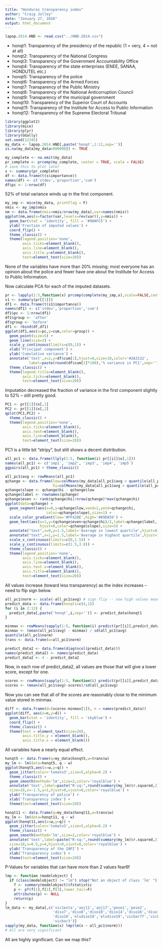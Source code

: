 ```yaml
---
title: "Honduras transparency index"
author: "Craig Jolley"
date: "January 27, 2016"
output: html_document
---
```


```r
lapop.2014.HND <- read.csv("../HND-2014.csv")
```

- honqt1: Transparency of the presidency of the republic (1 = very, 4 = not at all)
- honqt2: Transparency of the National Congress
- honqt3: Transparency of the Government Accountability Office
- honqt4: Transparency of the state enterprises (ENEE, SANAA, HONDUTEL etc.)
- honqt5: Transparency of the police
- honqt6: Transparency of the Armed Forces
- honqt7: Transparency of the Public Ministry
- honqt8: Transparency of the National Anticorruption Council
- honqt9: Transparency of the municipal government
- honqt10: Transparency of the Superior Court of Accounts
- honqt11: Transparency of the Institute for Access to Public Information
- honqt12: Transparency of the Supreme Electoral Tribunal

```r
library(ggplot2)
library(mice)
library(plyr)
library(GGally)
set.seed(12345)
my_data <- lapop.2014.HND[,paste('honqt',1:12,sep='')]
is.na(my_data[my_data>800000]) <- TRUE

my_complete <- na.omit(my_data)
pr_complete <- prcomp(my_complete, center = TRUE, scale = FALSE)
# save this to plot later
s <- summary(pr_complete)
df <- data.frame(t(s$importance))
names(df) <- c('stdev','proportion','cum')
df$pc <- 1:nrow(df)
```

52% of total variance winds up in the first component.

```r
my_imp <- mice(my_data, printFlag = F)
nmis <- my_imp$nmis
nm <- data.frame(nmis=nmis/nrow(my_data),var=names(nmis))
ggplot(nm,aes(x=factor(var,levels=rev(var)),y=nmis)) +
  geom_bar(stat = 'identity', fill = '#90AFC5') +
  ylab('Fraction of imputed values') +
  coord_flip() +
  theme_classic() +
  theme(legend.position='none',
        axis.ticks=element_blank(),
        axis.line=element_blank(),
        axis.title.y=element_blank(),
        text=element_text(size=20))
```

None of the variables have more than 20% missing; most everyone has an opinion about the police and fewer have one about the Institute for Access to Public Information.

Now calculate PCA for each of the imputed datasets.

```r
pr <- lapply(1:5,function(x) prcomp(complete(my_imp,x),scale=FALSE,center=TRUE))
s1 <- summary(pr[[1]])
df1 <- data.frame(t(s1$importance))
names(df1) <- c('stdev','proportion','cum')
df1$pc <- 1:nrow(df1)
df1$group <- 'after'
df$group <- 'before'
df1 <- rbind(df,df1)
ggplot(df1,aes(x=pc,y=cum,color=group)) +
  geom_point(size=5) +
  geom_line(size=2) +
  scale_y_continuous(limits=c(0,1)) +
  xlab('Principal component') +
  ylab('Cumulative variance') +
  annotate('text',x=2,y=df$cum[1],hjust=0,size=10,color='#2A3132',
           label=paste(round(df$cum[1]*100),'% variance in PC1',sep='')) +
  theme_classic() +
  theme(legend.title=element_blank(),
        axis.ticks=element_blank(),
        text=element_text(size=20))
```

Imputation decreased the fraction of variance in the first component slightly to 52% -- still pretty good.

```r
PC1 <- pr[[1]]$x[,1]
PC2 <- pr[[1]]$x[,2]
qplot(PC1,PC2) +
  theme_classic() +
  theme(legend.position='none',
        axis.ticks=element_blank(),
        axis.text=element_blank(),
        axis.line=element_blank(),
        text=element_text(size=20))
```

PC1 is a little bit "stripy", but still shows a decent distribution.

```r
all_pc1 <- data.frame(llply(1:5, function(i) pr[[i]]$x[,1]))
names(all_pc1) <- c('imp1', 'imp2', 'imp3', 'imp4', 'imp5')
ggpairs(all_pc1) + theme_classic()
```

```r
all_pc1$avg <- rowMeans(all_pc1)
qchange <- data.frame(low=colMeans(my_data[all_pc1$avg < quantile(all_pc1$avg)[2],],na.rm=TRUE),
                      hi=colMeans(my_data[all_pc1$avg > quantile(all_pc1$avg)[4],],na.rm=TRUE))
qchange$slope <- qchange$hi - qchange$low
qchange$label <- rownames(qchange)
qchange$even <- rank(qchange$hi)/nrow(qchange)*max(qchange$hi)
ggplot(data=qchange) +
  geom_segment(aes(x=0,y=qchange$low,xend=1,yend=qchange$hi,
                   color=qchange$slope),size=1) +
  scale_color_gradient(low='#FF420E',high='#89DA59') +
  geom_text(aes(x=1,y=(qchange$even+qchange$hi)/2,label=qchange$label,
                hjust=0,color=qchange$slope),size=5) +
  annotate("text",x=0,y=1.5,label='Average in lowest quartile',hjust=0) +
  annotate("text",x=1,y=1.5,label='Average in highest quartile',hjust=1) +
  scale_x_continuous(limits=c(0,1.5)) +
  scale_y_continuous(limits=c(1.5,3.8)) +
  theme_classic() +
  theme(legend.position='none',
        axis.ticks=element_blank(),
        axis.line=element_blank(),
        axis.text.x=element_blank(),
        axis.title=element_blank(),
        text=element_text(size=20))

```

All values increase (toward less transparency) as the index increases -- need to flip sign below. 

```r
all_pc1$norm <- scale(-all_pc1$avg) # sign flip -- now high values mean more fear
predict_data <- data.frame(honqt1=c(4,1))
for (i in 2:12) {
  predict_data[,paste('honqt',i,sep='')] <- predict_data$honqt1
}

minmax <- rowMeans(sapply(1:5, function(i) predict(pr[[i]],predict_data)[,1]))
minmax <- (mean(all_pc1$avg) - minmax) / sd(all_pc1$avg)
quantile(all_pc1$norm)
trans <- data.frame(w=all_pc1$norm) 
```

```r
predict_data2 <- data.frame(diag(ncol(predict_data)))
names(predict_data2) <- names(predict_data)
predict_data2 <- 4 - predict_data2
```

Now, in each row of predict_data2, all values are those that will give a lower score, except for one.
```r
scores <- rowMeans(sapply(1:5, function(i) predict(pr[[i]],predict_data2)[,1]))
scores <- (mean(all_pc1$avg)-scores)/sd(all_pc1$avg)
```

Now you can see that all of the scores are reasonably close to the minimum value stored in minmax.
```r
diff <- data.frame(d=(scores-minmax[1]), n = names(predict_data))
ggplot(diff, aes(x=n,y=d)) + 
  geom_bar(stat = 'identity', fill = 'skyblue') + 
  coord_flip() + 
  theme_classic() + 
  theme(text = element_text(size=20), 
        axis.title.y = element_blank(),
        axis.title.x = element_blank())
```

All variables have a nearly equal effect.

```r
honqt5 <- data.frame(q=my_data$honqt5,w=trans$w)
my_lm <- lm(data=honqt5, q ~ w)
ggplot(honqt5,aes(x=w,y=q)) +
  geom_jitter(color='tomato3',size=5,alpha=0.2) +
  theme_classic() +
  geom_smooth(method='lm',size=2,color='royalblue') +
  annotate('text',label=paste("R-sq:",round(summary(my_lm)$r.squared,2)),  
  size=10,x=-1.5,y=1,hjust=0,vjust=0,color='royalblue') +
  ylab('Transparency of police') +
  xlab('Transparency index') +
  theme(text=element_text(size=20))
```

```r
honqt11 <- data.frame(q=my_data$honqt11,w=trans$w)
my_lm <- lm(data=honqt11, q ~ w)
ggplot(honqt11,aes(x=w,y=q)) +
  geom_jitter(color='tomato3',size=5,alpha=0.2) +
  theme_classic() +
  geom_smooth(method='lm',size=2,color='royalblue') +
  annotate('text',label=paste("R-sq:",round(summary(my_lm)$r.squared,2)),  
  size=10,x=0.5,y=4,hjust=0,vjust=0,color='royalblue') +
  ylab('Transparency of the IAPI') +
  xlab('Transparency index') +
  theme(text=element_text(size=20))

```


P-Values for variables that can have more than 2 values fear6f
```r
lmp <- function (modelobject) {
  if (class(modelobject) != "lm") stop("Not an object of class 'lm' ")
    f <- summary(modelobject)$fstatistic
    p <- pf(f[1],f[2],f[3],lower.tail=F)
    attributes(p) <- NULL
    return(p)
}
lm_data <- my_data[,c('vic1exta','aoj11','aoj17','pese1','pese2',
                      'diso7','diso8','diso10','diso14','diso16','diso17',
                      'diso18','elsdiso18','elsdiso19','vicbar7f','vicbar1f',
                      'vicbar3')]
sapply(my_data, function(x) lmp(lm(x ~ all_pc1$norm)))
# All are very significant
```

All are highly significant. Can we map this?

